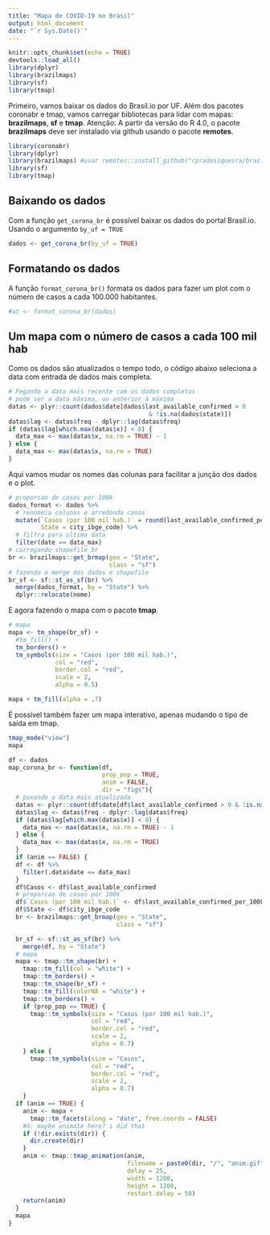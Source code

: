 ```yaml
---
title: "Mapa de COVID-19 no Brasil"
output: html_document
date: "`r Sys.Date()`"
---
```


```r
knitr::opts_chunk$set(echo = TRUE)
devtools::load_all()
library(dplyr)
library(brazilmaps)
library(sf)
library(tmap)
```

Primeiro, vamos baixar os dados do Brasil.io por UF. Além dos pacotes coronabr e tmap, vamos carregar bibliotecas para lidar com mapas: __brazilmaps__, __sf__ e __tmap__. Atenção: A partir da versão do R 4.0, o pacote __brazilmaps__ deve ser instalado via github usando o pacote __remotes__.

```r
library(coronabr)
library(dplyr)
library(brazilmaps) #usar remotes::install_github("rpradosiqueira/brazilmaps")
library(sf)
library(tmap)
```

## Baixando os dados

Com a função `get_corona_br` é possível baixar os dados do portal Brasil.io. Usando o argumento `by_uf = TRUE`


```r
dados <- get_corona_br(by_uf = TRUE)
```

## Formatando os dados

A função `format_corona_br()` formata os dados para fazer um plot com o número de casos a cada 100.000 habitantes.

```r
#at <- format_corona_br(dados)
```

## Um mapa com o número de casos a cada 100 mil hab

Como os dados são atualizados o tempo todo, o código abaixo seleciona a data com entrada de dados mais completa. 

```r
# Pegando a data mais recente com os dados completos
# pode ser a data máxima, ou anterior à máxima
datas <- plyr::count(dados$date[dados$last_available_confirmed > 0 
                                       & !is.na(dados$state)])
datas$lag <- datas$freq - dplyr::lag(datas$freq)
if (datas$lag[which.max(datas$x)] < 0) {
  data_max <- max(datas$x, na.rm = TRUE) - 1
} else {
  data_max <- max(datas$x, na.rm = TRUE)
}
```

Aqui vamos mudar os nomes das colunas para facilitar a junção dos dados e o plot.

```r
# proporcao de casos por 100k
dados_format <- dados %>%
  # renomeia colunas e arredonda casos
  mutate(`Casos (por 100 mil hab.)` = round(last_available_confirmed_per_100k_inhabitants),
         State = city_ibge_code) %>%
  # filtra para ultima data
  filter(date == data_max) 
# carregando shapefile br
br <- brazilmaps::get_brmap(geo = "State",
                            class = "sf")
# fazendo o merge dos dados e shapefile
br_sf <- sf::st_as_sf(br) %>%
  merge(dados_format, by = "State") %>% 
  dplyr::relocate(nome)
```

E agora fazendo o mapa com o pacote __tmap__.

```r
# mapa
mapa <- tm_shape(br_sf) +
  #tm_fill() +
  tm_borders() +
  tm_symbols(size = "Casos (por 100 mil hab.)",
             col = "red",
             border.col = "red",
             scale = 2,
             alpha = 0.5)

mapa + tm_fill(alpha = .7)

```

É possível também fazer um mapa interativo, apenas mudando o tipo de saída em tmap.

```r
tmap_mode("view")
mapa
```


```r
df <- dados
map_corona_br <- function(df,
                          prop_pop = TRUE,
                          anim = FALSE,
                          dir = "figs"){
  # puxando a data mais atualizada
  datas <- plyr::count(df$date[df$last_available_confirmed > 0 & !is.na(df$state)])
  datas$lag <- datas$freq - dplyr::lag(datas$freq)
  if (datas$lag[which.max(datas$x)] < 0) {
    data_max <- max(datas$x, na.rm = TRUE) - 1
  } else {
    data_max <- max(datas$x, na.rm = TRUE)
  }
  if (anim == FALSE) {
  df <- df %>%
    filter(.data$date == data_max)
  }
  df$Casos <- df$last_available_confirmed
  # proporcao de casos por 100k
  df$`Casos (por 100 mil hab.)` <- df$last_available_confirmed_per_100k_inhabitants
  df$State <- df$city_ibge_code
  br <- brazilmaps::get_brmap(geo = "State",
                              class = "sf")

  br_sf <- sf::st_as_sf(br) %>%
    merge(df, by = "State")
  # mapa
  mapa <- tmap::tm_shape(br) +
    tmap::tm_fill(col = "white") +
    tmap::tm_borders() +
    tmap::tm_shape(br_sf) +
    tmap::tm_fill(colorNA = "white") +
    tmap::tm_borders() +
    if (prop_pop == TRUE) {
      tmap::tm_symbols(size = "Casos (por 100 mil hab.)",
                       col = "red",
                       border.col = "red",
                       scale = 2,
                       alpha = 0.7)
    } else {
      tmap::tm_symbols(size = "Casos",
                       col = "red",
                       border.col = "red",
                       scale = 2,
                       alpha = 0.7)
    }
  if (anim == TRUE) {
    anim <- mapa +
      tmap::tm_facets(along = "date", free.coords = FALSE)
    #ö: maybe animate here? i did that
    if (!dir.exists(dir)) {
      dir.create(dir)
    }
    anim <- tmap::tmap_animation(anim,
                                 filename = paste0(dir, "/", "anim.gif"),
                                 delay = 25,
                                 width = 1200,
                                 height = 1200,
                                 restart.delay = 50)
    return(anim)
  }
  mapa
}
```


